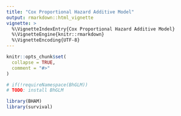 ```yaml
---
title: "Cox Proportional Hazard Additive Model"
output: rmarkdown::html_vignette
vignette: >
  %\VignetteIndexEntry{Cox Proportional Hazard Additive Model}
  %\VignetteEngine{knitr::rmarkdown}
  %\VignetteEncoding{UTF-8}
---
```


```r
knitr::opts_chunk$set(
  collapse = TRUE,
  comment = "#>"
)
```

```r
# if(!requireNamespace(BhGLM))
# TODO: install BhGLM

library(BHAM)
library(survival)
```
